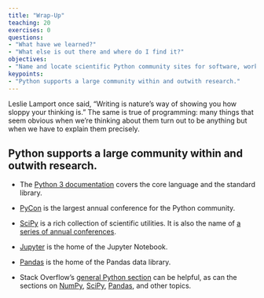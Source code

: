 ```yaml
---
title: "Wrap-Up"
teaching: 20
exercises: 0
questions:
- "What have we learned?"
- "What else is out there and where do I find it?"
objectives:
- "Name and locate scientific Python community sites for software, workshops, and help."
keypoints:
- "Python supports a large community within and outwith research."
---
```


Leslie Lamport once said, "Writing is nature's way of showing you how sloppy your thinking is."
The same is true of programming:
many things that seem obvious when we're thinking about them
turn out to be anything but when we have to explain them precisely.

## Python supports a large community within and outwith research.

*   The [Python 3 documentation](https://docs.python.org/3/) covers the core language
    and the standard library.

*   [PyCon](https://pycon.org/) is the largest annual conference for the Python community.

*   [SciPy](https://scipy.org) is a rich collection of scientific utilities.
    It is also the name of [a series of annual conferences](https://conference.scipy.org/).

*   [Jupyter](https://jupyter.org) is the home of the Jupyter Notebook.

*   [Pandas](https://pandas.pydata.org) is the home of the Pandas data library.

*   Stack Overflow's [general Python section](http://stackoverflow.com/questions/tagged/python)
    can be helpful,
    as can the sections on [NumPy](http://stackoverflow.com/questions/tagged/numpy),
    [SciPy](http://stackoverflow.com/questions/tagged/scipy),
    [Pandas](http://stackoverflow.com/questions/tagged/pandas),
    and other topics.